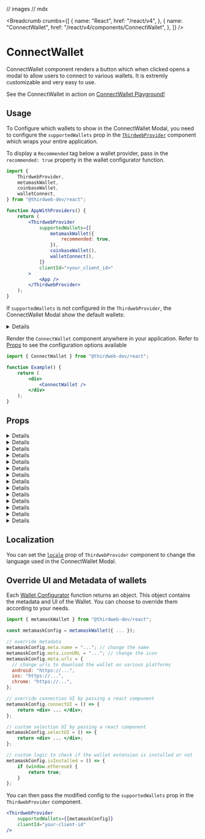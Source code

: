// images
// mdx

<Breadcrumb
	crumbs={[
		{
			name: "React",
			href: "/react/v4",
		},
		{
			name: "ConnectWallet",
			href: "/react/v4/components/ConnectWallet",
		},
	]}
/>

# ConnectWallet

ConnectWallet component renders a button which when clicked opens a modal to allow users to connect to various wallets. It is extremly customizable and very easy to use.

<Callout variant='info' title="Playground">

See the ConnectWallet in action on [ConnectWallet Playground!](https://thirdweb.com/dashboard/wallets/connect)

</Callout>

<DocImage src={ConnectWalletHeroImage} />

## Usage

<Steps>
<Step title="Configure supportedWallets in ThirdwebProvider" >

To Configure which wallets to show in the ConnectWallet Modal, you need to configure the `supportedWallets` prop in the [`ThirdwebProvider`](/react/v4/ThirdwebProvider) component which wraps your entire application.

To display a `Recommended` tag below a wallet provider, pass in the `recommended: true` property in the wallet configurator function.

```jsx
import {
	ThirdwebProvider,
	metamaskWallet,
	coinbaseWallet,
	walletConnect,
} from "@thirdweb-dev/react";

function AppWithProviders() {
	return (
		<ThirdwebProvider
			supportedWallets={[
				metamaskWallet({
					recommended: true,
				}),
				coinbaseWallet(),
				walletConnect(),
			]}
			clientId="<your_client_id>"
		>
			<App />
		</ThirdwebProvider>
	);
}
```

If `supportedWallets` is not configured in the `ThirdwebProvider`, the ConnectWallet Modal show the default wallets:

<Details summary="Default Wallets" id='default-wallets'>

- [MetaMask](/references/react/v4/metamaskWallet)
- [Coinbase Wallet](/references/react/v4/coinbaseWallet)
- [WalletConnect](/references/react/v4/walletConnect)
- [Rainbow](/references/react/v4/rainbowWallet)
- [Trust Wallet](/references/react/v4/trustWallet)
- [Zerion Wallet](/references/react/v4/zerionWallet)
- [Phantom](/references/react/v4/phantomWallet)

</Details>

</Step>

<Step title="Configure ConnectWallet">

Render the `ConnectWallet` component anywhere in your application. Refer to [Props](#props) to see the configuration options available

```jsx
import { ConnectWallet } from "@thirdweb-dev/react";

function Example() {
	return (
		<div>
			<ConnectWallet />
		</div>
	);
}
```

</Step>

</Steps>

## Props

<Details id="modalSize" summary="modalSize">
	<ModalSizeMDX />
</Details>

<Details id="theme" summary="theme">
	<ThemeMDX />
</Details>

<Details id="btnTitle" summary="btnTitle">
	<BtnTitleMDX />
</Details>

<Details id="welcomeScreen" summary="welcomeScreen">
	<WelcomeScreenMDX />
</Details>

<Details id="modalTitle" summary="modalTitle">
	<ModalTitleMdx />
</Details>

<Details id="detailsBtn" summary="detailsBtn">
	<DetailsBtnMDX />
</Details>

<Details id="className" summary="className">
	<ClassNameMDX />
</Details>

<Details id="dropdownPosition" summary="dropdownPosition">
	<DropdownPositionMDX />
</Details>

<Details id="hideTestnetFaucet" summary="hideTestnetFaucet">
	<HideTestnetFaucetMDX />
</Details>

<Details id="tos" summary="termsOfServiceUrl and privacyPolicyUrl">
	<TOSMDX />
</Details>

<Details id="supportedTokens" summary="supportedTokens">
	<SupportedTokensMDX />
</Details>

<Details id="displayBalanceToken" summary="displayBalanceToken">
	<DisplayBalanceTokenMDX />
</Details>

<Details id="auth" summary="auth">
	<AuthMDX />
</Details>

<Details id="switchToActiveChain" summary="switchToActiveChain">
	<SwitchToActiveChainMDX />
</Details>

## Localization

You can set the [`locale`](/react/v4/ThirdwebProvider#locale) prop of `ThirdwebProvider` component to change the language used in the ConnectWallet Modal.

## Override UI and Metadata of wallets

Each [Wallet Configurator](/react/v4/wallets) function returns an object. This object contains the metadata and UI of the Wallet. You can choose to override them according to your needs.

```jsx
import { metamaskWallet } from "@thirdweb-dev/react";

const metamaskConfig = metamaskWallet({ ... });

// override metadata
metamaskConfig.meta.name = "..."; // change the name
metamaskConfig.meta.iconURL = "..."; // change the icon
metamaskConfig.meta.urls = {
  // change urls to download the wallet on various platforms
  android: "https://...",
  ios: "https://...",
  chrome: "https://...",
};

// override connection UI by passing a react component
metamaskConfig.connectUI = () => {
	return <div> ... </div>;
};

// custom selection UI by passing a react component
metamaskConfig.selectUI = () => {
	return <div> ... </div>;
};

// custom logic to check if the wallet extension is installed or not
metamaskConfig.isInstalled = () => {
	if (window.ethereum) {
		return true;
	}
};

```

You can then pass the modified config to the `supportedWallets` prop in the `ThirdwebProvider` component.

```jsx
<ThirdwebProvider
	supportedWallets={[metamaskConfig]}
	clientId="your-client-id"
/>
```
